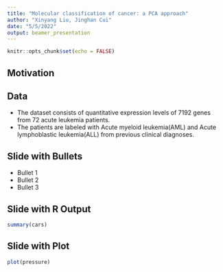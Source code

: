 ```yaml
---
title: "Molecular classification of cancer: a PCA approach"
author: "Xinyang Liu, Jinghan Cui"
date: "5/5/2022"
output: beamer_presentation
---
```


```r
knitr::opts_chunk$set(echo = FALSE)
```

## Motivation


## Data

- The dataset consists of quantitative expression levels of 7192 genes from 72 acute leukemia patients.
- The patients are labeled with Acute myeloid leukemia(AML) and Acute lymphoblastic leukemia(ALL) from previous clinical diagnoses. 

## Slide with Bullets

- Bullet 1
- Bullet 2
- Bullet 3

## Slide with R Output

```r
summary(cars)
```

## Slide with Plot

```r
plot(pressure)
```

